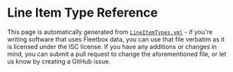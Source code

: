 
# Line Item Type Reference

This page is automatically generated from
[`LineItemTypes.yml`](https://github.com/LutrisEng/fleetbox/blob/main/Source/Model/Line%20Item%20Types/LineItemTypes.yml) -
if you're writing software that uses Fleetbox data, you can use that file
verbatim as it is licensed under the ISC license. If you have any additions or
changes in mind, you can submit a pull request to change the aforementioned
file, or let us know by creating a GitHub issue.

<LineItemTypes />
